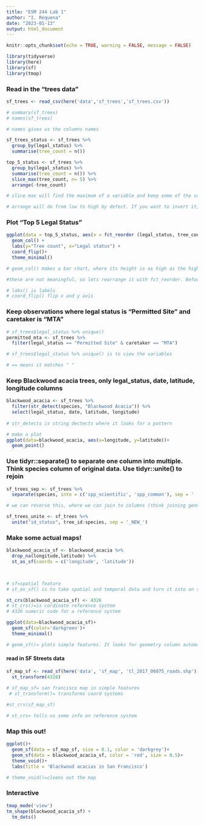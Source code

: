 ```yaml
---
title: "ESM 244 Lab 1"
author: "I. Requena"
date: "2023-01-13"
output: html_document
---
```


```r
knitr::opts_chunk$set(echo = TRUE, warning = FALSE, message = FALSE)

library(tidyverse)
library(here)
library(sf)
library(tmap)
```

### Read in the "trees data"
```r
sf_trees <- read_csv(here('data','sf_trees','sf_trees.csv'))

# summary(sf_trees)
# names(sf_trees) 

# names gives us the columns names

sf_trees_status <- sf_trees %>% 
  group_by(legal_status) %>% 
  summarise(tree_count = n())

top_5_status <- sf_trees %>% 
  group_by(legal_status) %>% 
  summarise(tree_count = n()) %>% 
  slice_max(tree_count, n= 5) %>% 
  arrange(-tree_count)

# slice max will find the maximum of a variable and keep some of the values (in this case it keeps the top 5)

# arrange will do from low to high by defect. If you want to invert it, put a minus - sign before tree_count arrange(-tree_count)
```

### Plot "Top 5 Legal Status"
```r
ggplot(data = top_5_status, aes(x = fct_reorder (legal_status, tree_count), y = tree_count))+
  geom_col() +
  labs(y="Tree count", x="Legal status") +
  coord_flip()+
  theme_minimal()

# geom_col() makes a bar chart, where its height is as high as the highest y bar.

#these are not meaningful, so lets rearrange it with fct_reorder. Before it was aes(x=legal_status, y= tree_count)

# labs() is labels
# coord_flip() flip x and y axis

```


### Keep observations where legal status is "Permitted Site" and caretaker is "MTA"

```r
# sf_trees$legal_status %>% unique()
permitted_mta <- sf_trees %>% 
  filter(legal_status == "Permitted Site" & caretaker == "MTA")

# sf_trees$legal_status %>% unique() is to view the variables

# == means it matches " "
```

### Keep Blackwood acacia trees, only legal_status, date, latitude, longitude columns

```r
blackwood_acacia <- sf_trees %>% 
  filter(str_detect(species, "Blackwood Acacia")) %>% 
  select(legal_status, date, latitude, longitude) 
         
# str_detects is string dectects where it looks for a pattern

# make a plot
ggplot(data=blackwood_acacia, aes(x=longitude, y=latitude))+
  geom_point()
```

### Use tidyr::separate() to separate one column into multiple. Think species column of original data. Use tidyr::unite() to rejoin
```r
sf_trees_sep <- sf_trees %>% 
  separate(species, into = c('spp_scientific', 'spp_common'), sep = ' :: ')

# we can reverse this, where we can join to columns (think joining genus and species)

sf_trees_unite <- sf_trees %>% 
  unite("id_status", tree_id:species, sep = '_NEW_')
```

### Make some actual maps!

```r
blackwood_acacia_sf <- blackwood_acacia %>% 
  drop_na(longitude,latitude) %>% 
  st_as_sf(coords = c('longitude', 'latitude'))


  
# sf=spatial feature
# st_as_sf() is to take spatial and temporal data and turn it into an sf geometry feature 

st_crs(blackwood_acacia_sf) <- 4326
# st_crs()=is cordinate reference system
# 4326 numeric code for a reference system

ggplot(data=blackwood_acacia_sf)+
  geom_sf(color='darkgreen')+
  theme_minimal()

# geom_sf()= plots simple features. It looks for geometry column automatically
```

#### read in SF Streets data
```r
sf_map_sf <- read_sf(here('data', 'sf_map', 'tl_2017_06075_roads.shp')) %>% 
  st_transform(4326)
  
# sf_map_sf= san francisco map in simple features
 # st_transform()= transforms coord systems

#st_crs(sf_map_sf)

# st_crs= tells us some info on reference system
```

### Map this out!
```r
ggplot()+
  geom_sf(data = sf_map_sf, size = 0.1, color = 'darkgrey')+
  geom_sf(data = blackwood_acacia_sf, color = 'red', size = 0.5)+
  theme_void()+
  labs(title = 'Blackwood acacias in San Francisco')

# theme_void()=cleans out the map
```

### Interactive 
```r
tmap_mode('view')
tm_shape(blackwood_acacia_sf) + 
  tm_dots()
```

























